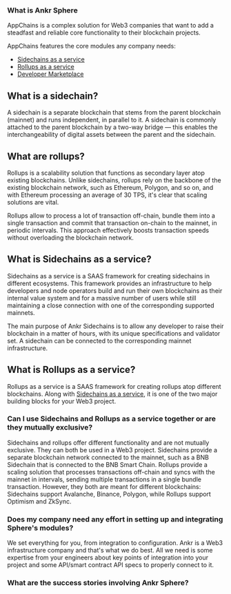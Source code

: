 ### What is Ankr Sphere

AppChains is a complex solution for Web3 companies that want to add a steadfast and reliable core functionality to their blockchain projects.

AppChains features the core modules any company needs:
* [Sidechains as a service](/sphere-sidechains/overview/)
* [Rollups as a service](/sphere-rollups/overview/)
* [Developer Marketplace](sphere-marketplace/overview/)

## What is a sidechain?
A sidechain is a separate blockchain that stems from the parent blockchain (mainnet) and runs independent, in parallel to it.
A sidechain is commonly attached to the parent blockchain by a two-way bridge — this enables the interchangeability of digital assets between the parent and the sidechain.

## What are rollups?
Rollups is a scalability solution that functions as secondary layer atop existing blockchains. Unlike sidechains, rollups rely on the backbone of the existing blockchain network, such as Ethereum, Polygon, and so on, and with Ethereum processing an average of 30 TPS, it's clear that scaling solutions are vital.

Rollups allow to process a lot of transaction off-chain, bundle them into a single transaction and commit that transaction on-chain to the mainnet, in periodic intervals. This approach effectively boosts transaction speeds without overloading the blockchain network.

## What is Sidechains as a service?
Sidechains as a service is a SAAS framework for creating sidechains in different ecosystems. This framework provides an infrastructure to help developers and node operators build and run their own blockchains as their internal value system and for a massive number of users while still maintaining a close connection with one of the corresponding supported mainnets.

The main purpose of Ankr Sidechains is to allow any developer to raise their blockchain in a matter of hours, with its unique specifications and validator set.  A sidechain can be connected to the corresponding mainnet infrastructure.

## What is Rollups as a service?
Rollups as a service is a SAAS framework for creating rollups atop different blockchains. Along with [Sidechains as a service](/sphere-sidechains/overview/), it is one of the two major building blocks for your Web3 project.

### Can I use Sidechains and Rollups as a service together or are they mutually exclusive?
Sidechains and rollups offer different functionality and are not mutually exclusive. They can both be used in a Web3 project.
Sidechains provide a separate blockchain network connected to the mainnet, such as a BNB Sidechain that is connected to the BNB Smart Chain.
Rollups provide a scaling solution that processes transactions off-chain and syncs with the mainnet in intervals, sending multiple transactions in a single bundle transaction.
However, they both are meant for different blockchains: Sidechains support Avalanche, Binance, Polygon, while Rollups support Optimism and ZkSync.

### Does my company need any effort in setting up and integrating Sphere's modules?
We set everything for you, from integration to configuration. Ankr is a Web3 infrastructure company and that's what we do best.
All we need is some expertise from your engineers about key points of integration into your project and some API/smart contract API specs to properly connect to it.

### What are the success stories involving Ankr Sphere?
